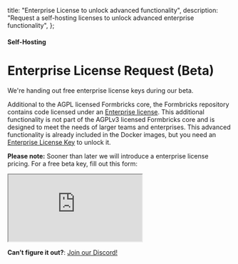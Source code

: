   title: "Enterprise License to unlock advanced functionality",
  description:
    "Request a self-hosting licenses to unlock advanced enterprise functionality",
};

#### Self-Hosting

# Enterprise License Request (Beta)

We're handing out free enterprise license keys during our beta.

Additional to the AGPL licensed Formbricks core, the Formbricks repository contains code licensed under an [Enterprise license](https://github.com/formbricks/formbricks/blob/main/packages/ee/LICENSE). This additional functionality is not part of the AGPLv3 licensed Formbricks core and is designed to meet the needs of larger teams and enterprises. This advanced functionality is already included in the Docker images, but you need an [Enterprise License Key](https://formbricks.com/docs/self-hosting/license) to unlock it.

**Please note:** Sooner than later we will introduce a enterprise license pricing. For a free beta key, fill out this form:

<div style={{ position: 'relative', height: '100vh', maxHeight: '100vh', overflow: 'auto', borderRadius:'12px' }}>
  <iframe
    src="https://app.formbricks.com/s/clrf4z8zg1u3912250j7shqb5"
    style={{ position: 'absolute', left: 0, top: 0, width: '100%', height: '100%', border: 0 }}
  >
  </iframe>
</div>


**Can’t figure it out?**: [Join our Discord!](https://formbricks.com/discord)
